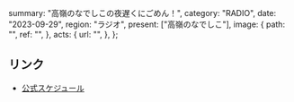   summary: "高嶺のなでしこの夜遅くにごめん！",
  category: "RADIO",
  date: "2023-09-29",
  region: "ラジオ",
  present: ["高嶺のなでしこ"],
  image: {
    path: "",
    ref: "",
  },
  acts: {
    url: "",
  },
};

## リンク

- [公式スケジュール](https://takanenonadeshiko.jp/?p=1009)
